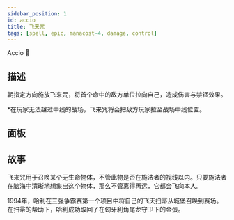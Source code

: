 ```yaml
---
sidebar_position: 1
id: accio
title: 飞来咒
tags: [spell, epic, manacost-4, damage, control]
---
```


Accio 🎣

<!--truncate-->



<CardBasics cardKey={id}/>


## 描述

朝指定方向施放飞来咒，将首个命中的敌方单位拉向自己，造成伤害与禁锢效果。

*在玩家无法越过中线的战场，飞来咒将会把敌方玩家拉至战场中线位置。

## 面板


<LevelComponent/>


<CardDynamicTable cardKey={id}/>


<CardComplexTable cardKey={id}/>





## 故事

飞来咒用于召唤某个无生命物体，不管此物是否在施法者的视线以内。只要施法者在脑海中清晰地想象出这个物体，那么不管离得再远，它都会飞向本人。

1994年，哈利在三强争霸赛第一个项目中将自己的飞天扫帚从城堡召唤到赛场。在扫帚的帮助下，哈利成功取回了在匈牙利角尾龙守卫下的金蛋。



